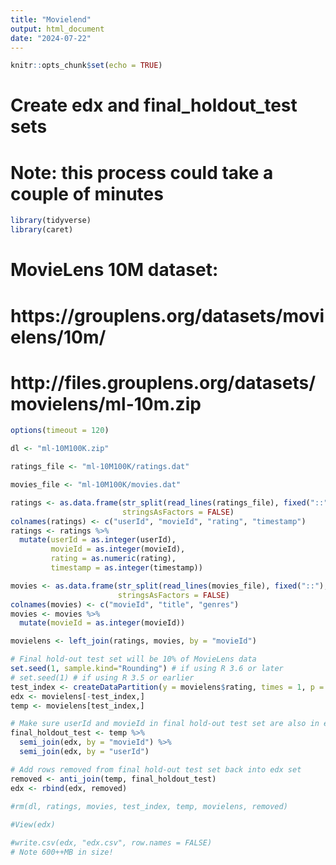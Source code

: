 ---
title: "Movielend"
output: html_document
date: "2024-07-22"
---

```{r setup, include=FALSE}
knitr::opts_chunk$set(echo = TRUE)
```

##########################################################
# Create edx and final_holdout_test sets 
##########################################################

# Note: this process could take a couple of minutes

```{r}
library(tidyverse)
library(caret)
```

# MovieLens 10M dataset:
# https://grouplens.org/datasets/movielens/10m/
# http://files.grouplens.org/datasets/movielens/ml-10m.zip

```{r}
options(timeout = 120)
```

```{r}
dl <- "ml-10M100K.zip"
```

```{r}
ratings_file <- "ml-10M100K/ratings.dat"
```

```{r}
movies_file <- "ml-10M100K/movies.dat"
```

```{r}
ratings <- as.data.frame(str_split(read_lines(ratings_file), fixed("::"), simplify = TRUE),
                         stringsAsFactors = FALSE)
colnames(ratings) <- c("userId", "movieId", "rating", "timestamp")
ratings <- ratings %>%
  mutate(userId = as.integer(userId),
         movieId = as.integer(movieId),
         rating = as.numeric(rating),
         timestamp = as.integer(timestamp))
```


```{r}
movies <- as.data.frame(str_split(read_lines(movies_file), fixed("::"), simplify = TRUE),
                        stringsAsFactors = FALSE)
colnames(movies) <- c("movieId", "title", "genres")
movies <- movies %>%
  mutate(movieId = as.integer(movieId))
```


```{r}
movielens <- left_join(ratings, movies, by = "movieId")
```


```{r}
# Final hold-out test set will be 10% of MovieLens data
set.seed(1, sample.kind="Rounding") # if using R 3.6 or later
# set.seed(1) # if using R 3.5 or earlier
test_index <- createDataPartition(y = movielens$rating, times = 1, p = 0.1, list = FALSE)
edx <- movielens[-test_index,]
temp <- movielens[test_index,]
```


```{r}
# Make sure userId and movieId in final hold-out test set are also in edx set
final_holdout_test <- temp %>% 
  semi_join(edx, by = "movieId") %>%
  semi_join(edx, by = "userId")
```


```{r}
# Add rows removed from final hold-out test set back into edx set
removed <- anti_join(temp, final_holdout_test)
edx <- rbind(edx, removed)
​
#rm(dl, ratings, movies, test_index, temp, movielens, removed)
```

```{r}
#View(edx)
```

```{r}
#write.csv(edx, "edx.csv", row.names = FALSE)
# Note 600++MB in size!
```

